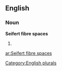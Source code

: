 
==English==

===Noun===
'''Seifert fibre spaces'''

# {{plural of|[[Seifert fibre space]]}}

[[Category:English plurals]]

[[ar:Seifert fibre spaces]]